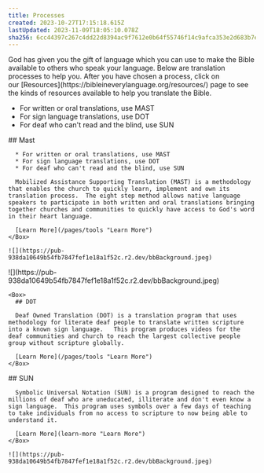 ```yaml
---
title: Processes
created: 2023-10-27T17:15:18.615Z
lastUpdated: 2023-11-09T18:05:10.078Z
sha256: 6cc44397c267c4dd22d8394ac9f7612e0b64f55746f14c9afca353e2d683b7eb
---
```


<Box class="max-w-prose mx-auto my-8 [&>ul]:list-none  [&[open]]:p-2">
  God has given you the gift of language which you can use to make the Bible available to others who speak your language. Below are translation processes to help you. After you have chosen a process, click on our [Resources](https://bibleineverylanguage.org/resources/) page to see the kinds of resources available to help you translate the Bible.

  * For written or oral translations, use MAST
  * For sign language translations, use DOT
  * For deaf who can't read and the blind, use SUN

  <Box class="flex gap-4 mt-8">
    <Box>
      ## Mast

      * For written or oral translations, use MAST
      * For sign language translations, use DOT
      * For deaf who can't read and the blind, use SUN

      Mobilized Assistance Supporting Translation (MAST) is a methodology that enables the church to quickly learn, implement and own its translation process.  The eight step method allows native language speakers to participate in both written and oral translations bringing together churches and communities to quickly have access to God's word in their heart language.

      [Learn More](/pages/tools "Learn More")
    </Box>

    ![](https://pub-938da10649b54fb7847fef1e18a1f52c.r2.dev/bbBackground.jpeg)
  </Box>

  <Box class="flex gap-4 mt-8">
    ![](https://pub-938da10649b54fb7847fef1e18a1f52c.r2.dev/bbBackground.jpeg)

    <Box>
      ## DOT

      Deaf Owned Translation (DOT) is a translation program that uses methodology for literate deaf people to translate written scripture into a known sign language.   This program produces videos for the deaf communities and church to reach the largest collective people group without scripture globally.

      [Learn More](/pages/tools "Learn More")
    </Box>
  </Box>

  <Box class="flex gap-4 mt-8">
    <Box>
      ## SUN

      Symbolic Universal Notation (SUN) is a program designed to reach the millions of deaf who are uneducated, illiterate and don't even know a sign language.  This program uses symbols over a few days of teaching to take individuals from no access to scripture to now being able to understand it.

      [Learn More](learn-more "Learn More")
    </Box>

    ![](https://pub-938da10649b54fb7847fef1e18a1f52c.r2.dev/bbBackground.jpeg)
  </Box>
</Box>
